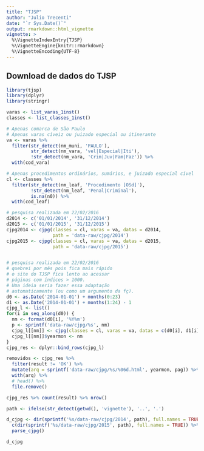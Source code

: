 ```yaml
---
title: "TJSP"
author: "Julio Trecenti"
date: "`r Sys.Date()`"
output: rmarkdown::html_vignette
vignette: >
  %\VignetteIndexEntry{TJSP}
  %\VignetteEngine{knitr::rmarkdown}
  %\VignetteEncoding{UTF-8}
---
```


## Download de dados do TJSP

```r
library(tjsp)
library(dplyr)
library(stringr)

varas <- list_varas_1inst()
classes <- list_classes_1inst()

# Apenas comarca de São Paulo
# Apenas varas cíveiz ou juizado especial ou itinerante
va <- varas %>%
  filter(str_detect(nm_muni, 'PAULO'),
         str_detect(nm_vara, 'vel|Especial|Iti'),
         !str_detect(nm_vara, 'Crim|Juv|Fam|Faz')) %>%
  with(cod_vara)

# Apenas procedimentos ordinários, sumários, e juizado especial cível
cl <- classes %>%
  filter(str_detect(nm_leaf, 'Procedimento [OSd]'),
         !str_detect(nm_leaf, 'Penal|Criminal'),
         is.na(n0)) %>%
  with(cod_leaf)
```

```r
# pesquisa realizada em 22/02/2016
d2014 <- c('01/01/2014', '31/12/2014')
d2015 <- c('01/01/2015', '31/12/2015')
cjpg2014 <- cjpg(classes = cl, varas = va, datas = d2014, 
                 path = 'data-raw/cjpg/2014')
cjpg2015 <- cjpg(classes = cl, varas = va, datas = d2015, 
                 path = 'data-raw/cjpg/2015')


# pesquisa realizada em 22/02/2016
# quebrei por mês pois fica mais rápido
# o site do TJSP fica lento ao acessar
# páginas com índices > 1000.
# Uma ideia seria fazer essa adaptação
# automaticamente (ou como um argumento da fç).
d0 <- as.Date('2014-01-01') + months(0:23)
d1 <- as.Date('2014-01-01') + months(1:24) - 1
cjpg_l <- list()
for(i in seq_along(d0)) {
  nm <- format(d0[i], '%Y%m')
  p <- sprintf('data-raw/cjpg/%s', nm)
  cjpg_l[[nm]] <- cjpg(classes = cl, varas = va, datas = c(d0[i], d1[i]), path = p)
  cjpg_l[[nm]]$yearmon <- nm
}
cjpg_res <- dplyr::bind_rows(cjpg_l)

removidos <- cjpg_res %>% 
  filter(result != 'OK') %>% 
  mutate(arq = sprintf('data-raw/cjpg/%s/%06d.html', yearmon, pag)) %>% 
  with(arq) %>% 
  # head() %>% 
  file.remove()

cjpg_res %>% count(result) %>% nrow()
```

```r
path <- ifelse(str_detect(getwd(), 'vignette'), '..', '.')

d_cjpg <- dir(sprintf('%s/data-raw/cjpg/2014', path), full.names = TRUE) %>% 
  c(dir(sprintf('%s/data-raw/cjpg/2015', path), full.names = TRUE)) %>% 
  parse_cjpg()

d_cjpg
```

